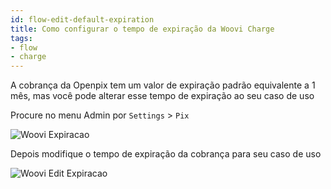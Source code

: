 ```yaml
---
id: flow-edit-default-expiration
title: Como configurar o tempo de expiração da Woovi Charge
tags:
- flow
- charge
---
```



A cobrança da Openpix tem um valor de expiração padrão equivalente a 1 mês, mas você pode alterar esse tempo de expiração ao seu caso de uso

Procure no menu Admin por `Settings` > `Pix`

![Woovi Expiracao](/img/flows/default_expiration.png)

Depois modifique o tempo de expiração da cobrança para seu caso de uso

![Woovi Edit Expiracao](/img/flows/edit-default-expiration.png)
